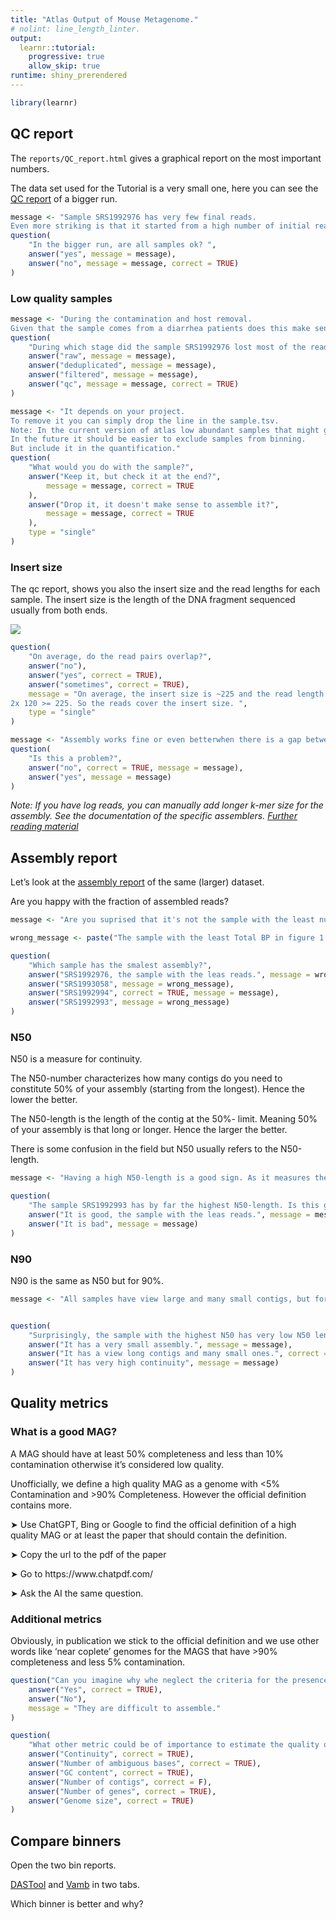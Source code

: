```yaml
---
title: "Atlas Output of Mouse Metagenome."
# nolint: line_length_linter.
output:
  learnr::tutorial:
    progressive: true
    allow_skip: true
runtime: shiny_prerendered
---
```


```r
library(learnr)
```
## QC report


The `reports/QC_report.html` gives a graphical report on the most important numbers.

The data set used for the Tutorial is a very small one, here you can see the [QC report](https://metagenome-atlas.readthedocs.io/en/latest/_static/QC_report.html) of a bigger run.

<!-- TODO: change reports here -->


```r
message <- "Sample SRS1992976 has very few final reads.
Even more striking is that it started from a high number of initial reads."
question(
    "In the bigger run, are all samples ok? ",
    answer("yes", message = message),
    answer("no", message = message, correct = TRUE)
)
```


### Low quality samples

```r
message <- "During the contamination and host removal.
Given that the sample comes from a diarrhea patients does this make sense?"
question(
    "During which stage did the sample SRS1992976 lost most of the reads?",
    answer("raw", message = message),
    answer("deduplicated", message = message),
    answer("filtered", message = message),
    answer("qc", message = message, correct = TRUE)
)
```



```r
message <- "It depends on your project.
To remove it you can simply drop the line in the sample.tsv.
Note: In the current version of atlas low abundant samples that might give no bin results and stop the pipeline.
In the future it should be easier to exclude samples from binning.
But include it in the quantification."
question(
    "What would you do with the sample?",
    answer("Keep it, but check it at the end?",
        message = message, correct = TRUE
    ),
    answer("Drop it, it doesn't make sense to assemble it?",
        message = message, correct = TRUE
    ),
    type = "single"
)
```


### Insert size

The qc report, shows you also the insert size and the read lengths for each sample.
The insert size is the length of the DNA fragment sequenced usually from both ends.

![](images/readlength.jpg)



```r
question(
    "On average, do the read pairs overlap?",
    answer("no"),
    answer("yes", correct = TRUE),
    answer("sometimes", correct = TRUE),
    message = "On average, the insert size is ~225 and the read length ~120.
2x 120 >= 225. So the reads cover the insert size. ",
    type = "single"
)
```

```r
message <- "Assembly works fine or even betterwhen there is a gap between the reads."
question(
    "Is this a problem?",
    answer("no", correct = TRUE, message = message),
    answer("yes", message = message)
)
```

_Note: If you have log reads, you can manually add longer k-mer size for the assembly.
See the documentation of the specific assemblers. _
[_Further reading material_](https://www.badgrammargoodsyntax.com/compbio/2018/3/5/compbio-020-reads-fragments-and-inserts-what-you-need-to-know-for-understanding-your-sequencing-data-1)





## Assembly report

Let's look at the [assembly report](https://metagenome-atlas.readthedocs.io/en/latest/_static/assembly_report.html) of the same (larger) dataset. 



Are you happy with the fraction of assembled reads?



```r
message <- "Are you suprised that it's not the sample with the least number or reads?"

wrong_message <- paste("The sample with the least Total BP in figure 1.", message)

question(
    "Which sample has the smalest assembly?",
    answer("SRS1992976, the sample with the leas reads.", message = wrong_message),
    answer("SRS1993058", message = wrong_message),
    answer("SRS1992994", correct = TRUE, message = message),
    answer("SRS1992993", message = wrong_message)
)
```


### N50

N50 is a measure for continuity.

The N50-number characterizes how many contigs do you need to constitute 50% of your assembly (starting from the longest). Hence the lower the better. 

The N50-length is the length of the contig at the 50%- limit. Meaning 50% of your assembly is that long or longer. Hence the larger the better.  

There is some confusion in the field but N50 usually refers to the N50-length.




```r
message <- "Having a high N50-length is a good sign. As it measures the continuity. However the sample in question has one of the smallest assemblies. So other samples that have much larger assemblies even with less continuity contain more contigs for binning. "

question(
    "The sample SRS1992993 has by far the highest N50-length. Is this good or bad?",
    answer("It is good, the sample with the leas reads.", message = message, correct = T),
    answer("It is bad", message = message)
)
```


### N90

N90 is the same as N50 but for 90%. 

```r
message <- "All samples have view large and many small contigs, but for this sample it seems to be extreeme."


question(
    "Surprisingly, the sample with the highest N50 has very low N50 length. What does this mean?",
    answer("It has a very small assembly.", message = message),
    answer("It has a view long contigs and many small ones.", correct = T, message = message),
    answer("It has very high continuity", message = message)
)
```





## Quality metrics

### What is a good MAG?

A MAG should have at least 50% completeness and less than 10% contamination otherwise it's considered low quality.

Unofficially, we define a high quality MAG as a genome with <5% Contamination and >90% Completeness.
However the official definition contains more.

➤ Use ChatGPT, Bing or Google to find the official definition of a high quality MAG or at least the paper that should contain the definition.


➤ Copy the url to the pdf of the paper

➤ Go to https://www.chatpdf.com/

➤ Ask the AI the same question. 

### Additional metrics

Obviously, in publication we stick to the official definition and we use other words like 'near coplete' genomes for the MAGS that
have >90% completeness and less 5% contamination. 



```r
question("Can you imagine why whe neglect the criteria for the presence of t-RNA/ r-NA genes?",
    answer("Yes", correct = TRUE),
    answer("No"),
    message = "They are difficult to assemble."
)
```



```r
question(
    "What other metric could be of importance to estimate the quality of a MAG?",
    answer("Continuity", correct = TRUE),
    answer("Number of ambiguous bases", correct = TRUE),
    answer("GC content", correct = TRUE),
    answer("Number of contigs", correct = F),
    answer("Number of genes", correct = TRUE),
    answer("Genome size", correct = TRUE)
)
```


## Compare binners
Open the two bin reports.

[DASTool](https://metagenome-atlas.readthedocs.io/en/latest/_static/bin_report_dastool.html) and
[Vamb](https://metagenome-atlas.readthedocs.io/en/latest/_static/bin_report_vamb.html) in two tabs.






Which binner is better and why?






<!--

https://igv.org/app/

cd WD/sample2/

samtools index sequence_alignment/sample2.bam
samtools faidx sample2_contigs.fasta


import genome,
import track

-->


